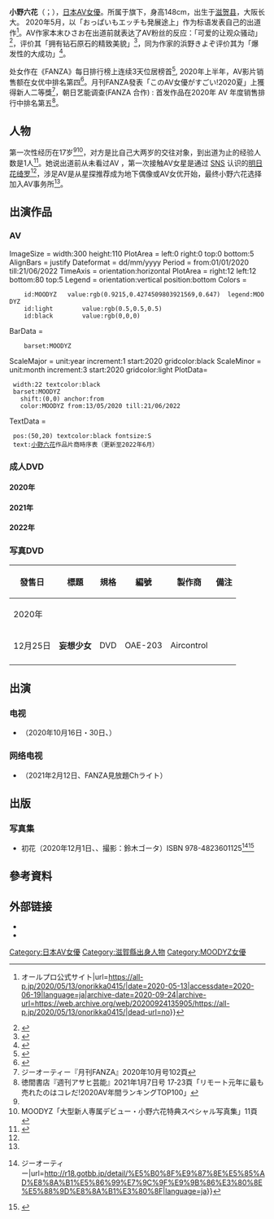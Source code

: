 {{AV女優
| 名前 = 小野 六花
| ふりがな = おの りっか
| 画像ファイル = ONORIKKA 2021IMG 5801.jpg
| 画像コメント = 2021年
| 別名 = 
| 愛称 = りっかたん
| 生年 = 2002
| 生月 = 2
| 生日 = 14
| 没年 = 
| 没月 = 
| 没日 = 
| 出身地 = [[滋賀縣|滋賀縣]]
| 血液型 = 
| 瞳の色 = 
| 毛髪の色 = 
| 時点 = 2020年<ref>{{Cite web |title=AV女優情報：小野六花（おのりっか） |url=https://www.moodyz.com/actress/detail/52805/1/ |publisher=MOODYZ |accessdate=2020-06-19 |archive-date=2020-11-18 |archive-url=https://web.archive.org/web/20201118124939/https://www.moodyz.com/actress/detail/52805/1/ |dead-url=no }}</ref>
| 身長 = 148
| 体重 = 
| バスト = 81
| ウエスト = 58
| ヒップ = 82
| カップ = C<ref>[https://www.moodyz.com/actress/detail/52805/1/ MOODYZ AV女優情報 小野六花] {{Wayback|url=https://www.moodyz.com/actress/detail/52805/1/ |date=20201118124939 }} より。2021年3月3日閲覧。</ref>
| 股下 = 
| 靴 = 
| 身体備考 = 
| デビュー = 
| ジャンル = [[成人影片|成人影片]]
| モデル内容 = 
| AV出演期間 = [[2020年|2020年]] -
| 専属契約 = [[File:Maza_sirdute.png|File:Maza sirdute.png]][[MOODYZ|MOODYZ]]
| 活動備考 = 
| 他の活動 = 
| その他 = <br />[[File:ONORIKKA_DoUcAAU4Um.png|150px]]<br />署名
}}

'''小野六花'''（{{jpn|j='''小野六花'''|hg=おの りっか|rm=Ono Rikka}}；{{bd|2002年|2月14日}}），[[日本|日本]][[AV女優|AV女優]]。所属于{{link-ja|オールプロ}}旗下，身高148cm，出生于[[滋贺县|滋贺县]]，大阪长大。
2020年5月，以「おっぱいもエッチも発展途上」作为标语发表自己的出道作<ref>{{Cite web|title=『小野六花』MOODYZにてデビュー！ {{!}} オールプロ公式サイト|url=https://all-p.jp/2020/05/13/onorikka0415/|date=2020-05-13|accessdate=2020-06-19|language=ja|archive-date=2020-09-24|archive-url=https://web.archive.org/web/20200924135905/https://all-p.jp/2020/05/13/onorikka0415/|dead-url=no}}</ref>。AV作家本末ひさお在出道前就表达了AV粉丝的反应：「可爱的让观众骚动」<ref>{{Cite journal |journal=[[週刊プレイボーイ|週刊プレイボーイ]] |publisher=[[集英社|集英社]] |date=2020年7月13日 |issue=No.27、28合併号 |page=148 |title=No.27、28合併号}}</ref>，{{link-ja|泽木毅彦|沢木毅彦}}评价其「拥有钻石原石的精致美貌」<ref>{{Cite journal |journal=月刊FANZA |issue=2020年8月号 |publisher=ジーオーティー |page=8 }}</ref>，同为作家的浜野きよぞ评价其为「爆发性的大成功」<ref name=":0">{{Cite journal |journal=週刊プレイボーイ |publisher=集英社 |date=2020年7月13日 |issue=No.27、28合併号 |page=149|title=ジーオーティー }}</ref>。

处女作在《FANZA》每日排行榜上连续3天位居榜首<ref>{{Cite news |title=毎日更新！FANZA AVランキング！《5月11日発表》動画フロア：小野六花Ｖ３達成！▼通販フロア：SODグループ１位から７位まで独占！(ページ 4) |url=https://news.dmm.co.jp/article/1127507/4/ |newspaper=FANZAニュース |publisher=[[DMM.com|DMM.com]] |date=2020-05-11 |accessdate=2020-06-19 |language=ja |archive-date=2020-06-22 |archive-url=https://web.archive.org/web/20200622201407/https://news.dmm.co.jp/article/1127507/4/ |dead-url=no }}</ref>,
2020年上半年，AV影片销售额在女优中排名第四<ref>{{Cite web|title=三上悠亞五甲不入、榜首老司機一定識 2020上半年AV銷售榜出爐|url=https://www.hk01.com/開罐/492414/三上悠亞五甲不入-榜首老司機一定識-2020上半年av銷售榜出爐|website=香港01|date=2020-06-30|accessdate=2020-07-15|language=zh-HK|last=奶茶妹|archive-date=2020-10-20|archive-url=https://web.archive.org/web/20201020003843/https://www.hk01.com/%E9%96%8B%E7%BD%90/492414/%E4%B8%89%E4%B8%8A%E6%82%A0%E4%BA%9E%E4%BA%94%E7%94%B2%E4%B8%8D%E5%85%A5-%E6%A6%9C%E9%A6%96%E8%80%81%E5%8F%B8%E6%A9%9F%E4%B8%80%E5%AE%9A%E8%AD%98-2020%E4%B8%8A%E5%8D%8A%E5%B9%B4av%E9%8A%B7%E5%94%AE%E6%A6%9C%E5%87%BA%E7%88%90|dead-url=no}}</ref>。月刊FANZA發表「このAV女優がすごい!2020夏」上獲得新人二等獎<ref>ジーオーティー『月刊FANZA』2020年10月号102頁</ref>，朝日艺能调查(FANZA 合作) : 首发作品在2020年 AV 年度销售排行中排名第五<ref>徳間書店『週刊アサヒ芸能』2021年1月7日号 17‐23頁「リモート元年に最も売れたのはコレだ!2020AV年間ランキングTOP100」</ref>。

==人物==
第一次性经历在17岁<ref name=":0" /><ref>MOODYZ「大型新人専属デビュー・小野六花特典スペシャル写真集」11頁</ref>，对方是比自己大两岁的交往对象，到出道为止的经验人数是1人<ref name=":1">{{Cite journal |journal=月刊FANZA |publisher=ジーオーティー |issue=2020年8月号 |page=5 }}</ref>。她说出道前从未看过AV ，第一次接触AV女星是通过 [[社交網路服務|SNS]] 认识的[[明日花绮罗|明日花绮罗]]<ref name=":1" />，涉足AV是从星探推荐成为地下偶像或AV女优开始，最终小野六花选择加入AV事务所<ref name=":1" />。

== 出演作品 ==
=== AV ===
<timeline>
ImageSize  = width:300 height:110
PlotArea   = left:0 right:0 top:0 bottom:5
AlignBars  = justify
Dateformat = dd/mm/yyyy
Period      = from:01/01/2020 till:21/06/2022
TimeAxis    = orientation:horizontal
PlotArea = right:12 left:12 bottom:80 top:5
Legend = orientation:vertical position:bottom
Colors =
     id:MOODYZ   value:rgb(0.9215,0.4274509803921569,0.647)  legend:MOODYZ
     id:light        value:rgb(0.5,0.5,0.5)
     id:black        value:rgb(0,0,0)

BarData = 
     barset:MOODYZ

ScaleMajor = unit:year increment:1 start:2020 gridcolor:black
ScaleMinor = unit:month increment:3 start:2020 gridcolor:light
PlotData=
  width:22 textcolor:black
  barset:MOODYZ
    shift:(0,0) anchor:from
    color:MOODYZ from:13/05/2020 till:21/06/2022

TextData =
  pos:(50,20) textcolor:black fontsize:S
  text:[[小野六花|小野六花]]作品片商時序表（更新至2022年6月）
</timeline>

=== 成人DVD ===

==== 2020年 ====
{{Episode table|background=#ff6eb4|overall=|overallT=總序|season=9|seasonT=番號|title=<!--|aux1=|aux1T=中文譯名-->|director=10|directorT=片商|airdate=15|airdateT=發售日期|aux2=9|aux2T=收錄時間|aux4=5|aux4T={{Abbr|來源|資料信息來源}}|accessdate=|episodes=
{{Episode list
|EpisodeNumber = 1
|EpisodeNumber2 = MIDE-770
|Title = {{lang|ja|18歳 小野六花 新人デビュー}}
|DirectedBy = [[MOODYZ|MOODYZ]]
|Aux4 = <ref>{{Cite web |url=https://www.moodyz.com/works/detail/mide770/ |title=18歳 小野六花 新人デビュー |publisher=TISSUE |accessdate=2021-04-14 |language=ja |archive-url=https://web.archive.org/web/20201117030722/https://www.moodyz.com/works/detail/mide770/ |archive-date=2020-11-17 |dead-url=no }}</ref>
|OriginalAirDate = 2020年5月13日
|Aux2 = 120分
|ShortSummary = 類型：初作品、[[美少女|美少女]]、[[乳房|美乳]]、[[口交|口交]]、[[制服|制服]] <br>  ※同時發售[[藍光|藍光]]版本（9MIDE-770）
|LineColor = ff6eb4
}}
{{Episode list
|EpisodeNumber = 2
|EpisodeNumber2 = MIDE-784
|Title = {{lang|ja|快感ピクピク初体験4本番}}
|DirectedBy = [[MOODYZ|MOODYZ]]
|Aux4 = <ref>{{Cite web |url=https://www.moodyz.com/works/detail/mide784/ |title=快感ピクピク初体験4本番 |publisher=TISSUE |accessdate=2021-04-14 |language=ja |archive-date=2021-04-15 |archive-url=https://web.archive.org/web/20210415050900/https://www.moodyz.com/works/detail/mide784/ |dead-url=no }}</ref>
|OriginalAirDate = 2020年6月23日
|Aux2 = 180分
|ShortSummary = 類型：[[美少女|美少女]]、[[制服|制服]]、[[乳房|美乳]]、女優按摩棒  <br>  ※同時發售[[藍光|藍光]]版本（9MIDE-784）
|LineColor = ff6eb4
}}
{{Episode list
|EpisodeNumber = 3
|EpisodeNumber2 = MIDE-797
|Title = {{lang|ja|18歳 即パコOK！最強奉仕メイド}}
|DirectedBy = [[MOODYZ|MOODYZ]]
|Aux4 = <ref>{{Cite web |url=https://www.moodyz.com/works/detail/mide797/ |title=18歳 即パコOK！最強奉仕メイド|publisher=TISSUE |accessdate=2021-04-14 |language=ja |archive-url=https://web.archive.org/web/20200623051441/https://www.moodyz.com/works/detail/mide797/|archive-date=2020-06-23 |dead-url=no }}</ref>
|OriginalAirDate = 2020年7月13日
|Aux2 = 120分
|ShortSummary = 類型：[[美少女|美少女]]、[[女佣|女佣]]、[[乳房|美乳]]、[[口交|口交]]  <br>  ※同時發售[[藍光|藍光]]版本（9MIDE-797）
|LineColor = ff6eb4
}}
{{Episode list
|EpisodeNumber = 4
|EpisodeNumber2 = MIDE-821
|Title = {{lang|ja|初めてイッちゃった！}}
|DirectedBy = [[MOODYZ|MOODYZ]]
|Aux4 = <ref>{{Cite web |url=https://www.moodyz.com/works/detail/mide821/ |title=初めてイッちゃった！ |publisher=TISSUE |accessdate=2021-04-14 |language=ja |archive-date=2021-04-14 |archive-url=https://web.archive.org/web/20210414171833/https://www.moodyz.com/works/detail/mide821/ |dead-url=no }}</ref>
|OriginalAirDate = 2020年9月13日
|Aux2 = 150分
|ShortSummary = 類型：[[美少女|美少女]]、[[三人性行为|3P]]、[[四人性行为|4P]]、[[口交|口交]] 、女優按摩棒 <br>  ※同時發售[[藍光|藍光]]版本（9MIDE-821）
|LineColor = ff6eb4
}}
{{Episode list
|EpisodeNumber = 5
|EpisodeNumber2 = MIDE-833
|Title = {{lang|ja|まだ10代少女で発育途中！性の知識の薄い思春期の彼女の妹とドキドキこっそりエッチッチ}}
|DirectedBy = [[MOODYZ|MOODYZ]]
|Aux4 = <ref>{{Cite web |url=https://www.moodyz.com/works/detail/mide833/ |title=まだ10代少女で発育途中！性の知識の薄い思春期の彼女の妹とドキドキこっそりエッチッチ |publisher=TISSUE |accessdate=2021-04-14 |language=ja |archive-date=2021-04-15 |archive-url=https://web.archive.org/web/20210415081738/https://www.moodyz.com/works/detail/mide833/ |dead-url=no }}</ref>
|OriginalAirDate = 2020年10月13日
|Aux2 = 170分
|ShortSummary = 類型：[[美少女|美少女]]、[[口交|口交]]、[[色狼|痴女]]、淫語 <br>  ※同時發售[[藍光|藍光]]版本（9MIDE-833）
|LineColor = ff6eb4
}}
{{Episode list
|EpisodeNumber = 6
|EpisodeNumber2 = MIDE-845
|Title = {{lang|ja|禁欲させられた18歳エロス覚醒　焦らされて絶頂、絶叫、痙攣、連続オーガズム}}
|DirectedBy = [[MOODYZ|MOODYZ]]
|Aux4 = <ref>{{Cite web |url=https://www.moodyz.com/works/detail/mide845/ |title=禁欲させられた18歳エロス覚醒　焦らされて絶頂、絶叫、痙攣、連続オーガズム |publisher=TISSUE |accessdate=2021-04-14 |language=ja |archive-date=2021-04-15 |archive-url=https://web.archive.org/web/20210415180634/https://www.moodyz.com/works/detail/mide845/ |dead-url=no }}</ref>
|OriginalAirDate = 2020年11月13日
|Aux2 = 120分
|ShortSummary = 類型：[[美少女|美少女]]、[[顏射|顏射]]、巨根 、[[潮吹|潮吹]]、[[內衣|內衣]]<br>  ※同時發售[[藍光|藍光]]版本（9MIDE-845）
|LineColor = ff6eb4
}}
{{Episode list
|EpisodeNumber = 7
|EpisodeNumber2 = MIDE-859
|Title = {{lang|ja|シルキー肌ピュア美少女がドキドキ初挑戦ご奉仕ソープランド}}
|DirectedBy = [[MOODYZ|MOODYZ]]
|Aux4 = <ref>{{Cite web |url=https://www.moodyz.com/works/detail/mide859/ |title=シルキー肌ピュア美少女がドキドキ初挑戦ご奉仕ソープランド |publisher=TISSUE |accessdate=2021-04-14 |language=ja |archive-date=2021-04-15 |archive-url=https://web.archive.org/web/20210415074526/https://www.moodyz.com/works/detail/mide859/ |dead-url=no }}</ref>
|OriginalAirDate = 2020年12月13日
|Aux2 = 160分
|ShortSummary = 類型：[[妓女|妓女]]、[[乳液|乳液]] 、[[乳交|乳交]]、[[美少女|美少女]]<br>  ※同時發售[[藍光|藍光]]版本（9MIDE-859）
|LineColor = ff6eb4
}}
}}

==== 2021年 ====
{{Episode table|background=#ff6eb4|overall=|overallT=總序|season=9|seasonT=番號|title=<!--|aux1=|aux1T=中文譯名-->|director=10|directorT=片商|airdate=15|airdateT=發售日期|aux2=9|aux2T=收錄時間|aux4=5|aux4T={{Abbr|來源|資料信息來源}}|accessdate=|episodes=
{{Episode list
|EpisodeNumber = 1
|EpisodeNumber2 = MIDE-869
|Title = {{lang|ja|「おじさん舐めて欲しいの？」 チンしゃぶ大好き制服少女のキスしてタマ舐め竿パックンに中年チ〇ポが爆発！}}
|DirectedBy = [[MOODYZ|MOODYZ]]
|Aux4 = <ref>{{Cite web |url=https://www.moodyz.com/works/detail/mide869/ |title=「おじさん舐めて欲しいの？」 チンしゃぶ大好き制服少女のキスしてタマ舐め竿パックンに中年チ〇ポが爆発！ |publisher=TISSUE |accessdate=2021-04-14 |language=ja |archive-date=2021-04-15 |archive-url=https://web.archive.org/web/20210415074645/https://www.moodyz.com/works/detail/mide869/ |dead-url=no }}</ref>
|OriginalAirDate = 2021年1月13日
|Aux2 = 120分
|ShortSummary = 類型：[[女高中生_(日本)|女高中生]]、[[接吻|接吻]]·[[唾液|唾液]]、[[口交|口交]] 、[[三人性行为|3P]]、[[四人性行为|4P]]、[[顔射|顔射]]<br>  ※同時發售[[藍光|藍光]]版本（9MIDE-869）
|LineColor = ff6eb4
}}
{{Episode list
|EpisodeNumber = 2
|EpisodeNumber2 = MIDE-882
|Title = {{lang|ja|東京想いデート 等身大のわたしとノンフィクション性交}}
|DirectedBy = [[MOODYZ|MOODYZ]]
|Aux4 = <ref>{{Cite web |url=https://www.moodyz.com/works/detail/mide882/ |title=東京想いデート 等身大のわたしとノンフィクション性交 |publisher=TISSUE |accessdate=2021-04-14 |language=ja |archive-date=2021-04-15 |archive-url=https://web.archive.org/web/20210415051034/https://www.moodyz.com/works/detail/mide882/ |dead-url=no }}</ref>
|OriginalAirDate = 2021年2月13日
|Aux2 = 150分
|ShortSummary = 類型：[[美少女|美少女]]、[[口交|口交]]、[[自拍|自拍]]<br>  ※同時發售[[藍光|藍光]]版本（9MIDE-882）
|LineColor = ff6eb4
}}
{{Episode list
|EpisodeNumber = 3
|EpisodeNumber2 = MIDE-896
|Title = {{lang|ja|一度射精してもヌイてくれるしっとりささやき回春エステ}}
|DirectedBy = [[MOODYZ|MOODYZ]]
|Aux4 = <ref>{{Cite web |url=https://www.moodyz.com/works/detail/mide896/ |title=一度射精してもヌイてくれるしっとりささやき回春エステ |publisher=TISSUE |accessdate=2021-04-14 |language=ja |archive-date=2021-02-28 |archive-url=https://web.archive.org/web/20210228150023/https://www.moodyz.com/works/detail/mide896/ |dead-url=no }}</ref>
|OriginalAirDate = 2021年3月13日
|Aux2 = 160分
|ShortSummary = 類型：[[美少女|美少女]]、[[女佣|女佣]]、[[乳房|美乳]]、[[口交|口交]]  <br>  ※同時發售[[藍光|藍光]]版本（9MIDE-896）
|LineColor = ff6eb4
}}
{{Episode list
|EpisodeNumber = 4
|EpisodeNumber2 = MDVR-145
|Title = {{lang|ja|初VR！！小野六花のカワイイ顔だけ6シチュエーションひとり占めSPECIAL 全裸鑑賞&私服SEX&制服パンチラJOI&密着マッサージフェラ&水着オイルSEX&キス特化アングル！た～っぷり150分！！}}
|DirectedBy = [[MOODYZ|MOODYZ]]
|Aux4 = <ref>{{Cite web |url=https://www.moodyz.com/works/detail/mdvr145/ |title=初VR！！小野六花のカワイイ顔だけ6シチュエーションひとり占めSPECIAL 全裸鑑賞&私服SEX&制服パンチラJOI&密着マッサージフェラ&水着オイルSEX&キス特化アングル！た～っぷり150分！！ |publisher=TISSUE |accessdate=2021-04-14 |language=ja |archive-date=2021-04-15 |archive-url=https://web.archive.org/web/20210415083311/https://www.moodyz.com/works/detail/mdvr145/ |dead-url=no }}</ref>
|OriginalAirDate = 2021年3月31日
|Aux2 = 153分
|ShortSummary = 類型：[[制服|制服]]、[[乳房|美乳]]、[[美少女|美少女]]、[[接吻|接吻]]·[[唾液|唾液]]、[[虚拟现实|VR专用]]
|LineColor = ff6eb4
}}
{{Episode list
|EpisodeNumber = 5
|EpisodeNumber2 = MIDE-908
|Title = {{lang|ja|からかい上手な幼馴染がにやにや誘惑パンチラで全力アピール　チラ見する僕を大胆挑発！えちえちな濡れ染みびっちょり！}}
|DirectedBy = [[MOODYZ|MOODYZ]]
|Aux4 = <ref>{{Cite web |url=https://www.moodyz.com/works/detail/mide908/ |title=からかい上手な幼馴染がにやにや誘惑パンチラで全力アピール　チラ見する僕を大胆挑発！えちえちな濡れ染みびっちょり！ |publisher=TISSUE |accessdate=2021-04-14 |language=ja |archive-date=2021-04-15 |archive-url=https://web.archive.org/web/20210415184107/https://www.moodyz.com/works/detail/mide908/ |dead-url=no }}</ref>
|OriginalAirDate = 2021年4月13日
|Aux2 = 150分
|ShortSummary = 類型：[[制服|制服]]、[[美少女|美少女]]、童年朋友、[[短裙|短裙]]、[[口交|口交]] <br>  ※同時發售[[藍光|藍光]]版本（9MIDE-908）
|LineColor = ff6eb4
}}
{{Episode list
|EpisodeNumber = 7
|EpisodeNumber2 = MIDE-937
|Title = {{lang|ja|生意気な幼なじみの後輩と5日間のツンデレ同棲生活}}
|DirectedBy = [[MOODYZ|MOODYZ]]
|Aux4 = <ref>{{Cite web |url=https://www.moodyz.com/works/detail/mide937/ |title=生意気な幼なじみの後輩と5日間のツンデレ同棲生活 |publisher=TISSUE |accessdate=2021-06-02 |language=ja |archive-date=2021-06-03 |archive-url=https://web.archive.org/web/20210603193645/https://www.moodyz.com/works/detail/mide937/ |dead-url=no }}</ref>
|OriginalAirDate = 2021年6月13日
|Aux2 =120分
|ShortSummary = 類型：[[美少女|美少女]]、童年朋友、[[傲娇|傲娇]]、[[AV女優#單體／專屬女優|单体作品]]、[[主观|主观]]<br>  ※同時發售[[藍光|藍光]]版本（9MIDE-937）
|LineColor = ff6eb4
}}
{{Episode list
|EpisodeNumber = 8
|EpisodeNumber2 = MIDE-948
|Title = {{lang|ja|成長したエロテクで射精へ導く 風俗レジデンス}}
|DirectedBy = [[MOODYZ|MOODYZ]]
|Aux4 = <ref>{{Cite web |url=https://www.moodyz.com/works/detail/mide948/ |title=成長したエロテクで射精へ導く 風俗レジデンス |publisher=TISSUE |accessdate=2021-06-26 |language=ja |archive-date=2021-06-26 |archive-url=https://web.archive.org/web/20210626051704/https://www.moodyz.com/works/detail/mide948/ |dead-url=no }}</ref>
|OriginalAirDate = 2021年7月13日
|Aux2 =150分
|ShortSummary = 類型：[[美少女|美少女]]、[[乳房|美乳]]、[[风俗娘|风俗娘]]、[[口交|口交]]<br>  ※同時發售[[藍光|藍光]]版本（9MIDE-948）
|LineColor = ff6eb4
}}
{{Episode list
|EpisodeNumber = 9
|EpisodeNumber2 = MIDE-959
|Title = {{lang|ja|成長したエロテクで射精へ導く 風俗レジデンス}}
|DirectedBy = [[MOODYZ|MOODYZ]]
|Aux4 = <ref>{{Cite web |url=https://www.moodyz.com/works/detail/mide959/ |title=「先生って超ビンビン敏感めっちゃウケる！」 からかい上手の教え子に乳首責められ何度も射精しちゃう僕… |publisher=TISSUE |accessdate=2021-07-16 |language=ja |archive-date=2021-07-15 |archive-url=https://web.archive.org/web/20210715171919/https://www.moodyz.com/works/detail/mide959/ |dead-url=no }}</ref>
|OriginalAirDate = 2021年8月13日
|Aux2 =160分
|ShortSummary = 類型：[[女高中生_(日本)|女高中生]]、[[色狼|痴女]]、其他[[恋物癖|恋物癖]]、[[自慰|自慰]]<br>  ※同時發售[[藍光|藍光]]版本（9MIDE-959）
|LineColor = ff6eb4
}}
{{Episode list
|EpisodeNumber = 10
|EpisodeNumber2 = MIZD-245
|Title = {{lang|ja|2020年MOODYZ大感謝セレクション特選100タイトル12時間}}
|DirectedBy = [[MOODYZ|MOODYZ]]
|Aux4 = <ref>{{Cite web |url=https://www.moodyz.com/works/detail/mizd245/ |title=2020年MOODYZ大感謝セレクション特選100タイトル12時間 |publisher=TISSUE |accessdate=2021-08-13 |language=ja |archive-date=2021-08-13 |archive-url=https://web.archive.org/web/20210813064127/https://www.moodyz.com/works/detail/mizd245/ |dead-url=no }}</ref>
|OriginalAirDate = 2021年9月7日
|Aux2 =720分
|ShortSummary = 類型：[[色狼|痴女]]、[[体内射精|内射]]、最佳综合、感谢祭[[处女作|处女作]]
|LineColor = ff6eb4
}}
{{Episode list
|EpisodeNumber = 11
|EpisodeNumber2 = MIZD-250
|Title = {{lang|ja|#りっかたんしか勝たん！1年分！12時間 小野六花 初BEST}}
|DirectedBy = [[MOODYZ|MOODYZ]]
|Aux4 = <ref>{{Cite web |url=https://www.moodyz.com/works/detail/mizd250/ |title=#りっかたんしか勝たん！1年分！12時間 小野六花 初BEST |publisher=TISSUE |accessdate=2021-09-10 |language=ja |archive-date=2021-09-10 |archive-url=https://web.archive.org/web/20210910124818/https://www.moodyz.com/works/detail/mizd250/ |dead-url=no }}</ref>
|OriginalAirDate = 2021年10月5日
|Aux2 =720分
|ShortSummary = 類型：[[AV女優#單體／專屬女優|单体作品]]、[[乳房|美乳]]、[[美少女|美少女]]、[[苗条|苗条]]、最佳女演员·综合
|LineColor = ff6eb4
}}
}}

==== 2022年====
{{Episode table|background=#ff6eb4|overall=|overallT=總序|season=9|seasonT=番號|title=<!--|aux1=|aux1T=中文譯名-->|director=10|directorT=片商|airdate=15|airdateT=發售日期|aux2=9|aux2T=收錄時間|aux4=5|aux4T={{Abbr|來源|資料信息來源}}|accessdate=|episodes=
{{Episode list
|EpisodeNumber = 1
|EpisodeNumber2 = MIDV-031
|Title = {{lang|ja|ヤリチン大学生の家庭教師に寝取られた彼女}}
|DirectedBy = [[MOODYZ|MOODYZ]]
|Aux4 = <ref>{{Cite web |url=https://moodyz.com/works/detail/MIDV031/ |title=ヤリチン大学生の家庭教師に寝取られた彼女 |publisher=TISSUE |accessdate=2022-01-18|language=ja |archive-date=2021-04-15 |archive-url=https://web.archive.org/web/20220126054204/https://moodyz.com/works/detail/MIDV031 |dead-url=no }}</ref>
|OriginalAirDate = 2022年1月18日
|Aux2 = 120分
|ShortSummary = 類型：[[美少女|美少女]]、[[女高中生_(日本)|女高中生]]、[[接吻|接吻]]·[[唾液|唾液]]、[[NTR|NTR]]、[[AV女優#單體／專屬女優|单体作品]]<br>  ※同時發售[[藍光|藍光]]版本 (MIDV-031BOD)
|LineColor = ff6eb4
}}
}}

=== 写真DVD ===
{|class="wikitable" style="font-size:small"
|-
! 發售日 !!標題 !! 規格 !! 編號 !! 製作商 !! 備注
|-
! colspan="6" | 2020年
|-
! 12月25日
| '''妄想少女'''
| DVD
| OAE-203
| Aircontrol
| 
|-
|}

== 出演 ==

=== 电视 ===

* {{link-ja|ケンコバのバコバコテレビ}}（2020年10月16日・30日、{{link-ja|サンテレビジョン|サンテレビ}}）

=== 网络电视 ===

* {{link-jp|カチコチTV}}（2021年2月12日、FANZA見放題Chライト）

== 出版 ==

=== 写真集 ===
* 初花（2020年12月1日、{{link-ja|ジーオーティー}}、撮影：鈴木ゴータ）ISBN 978-4823601125<ref>{{Cite book|title=小野六花写真集『初花』 gotbb {{!}} ジーオーティー|url=http://r18.gotbb.jp/detail/%E5%B0%8F%E9%87%8E%E5%85%AD%E8%8A%B1%E5%86%99%E7%9C%9F%E9%9B%86%E3%80%8E%E5%88%9D%E8%8A%B1%E3%80%8F|language=ja}}</ref><ref>{{Cite web|title=今年MOODYZからデビューして大ブレイク！ １８歳の超絶美少女・小野六花ちゃんの1st写真集『初花』が発売！ 12月16日には神保町書泉グランデで発売イベントも開催！！|url=https://dxbeppin-r.com/archives/99715|website=デラべっぴんR|date=2020-12-01|accessdate=2020-12-06|language=ja|last=デラべっぴん編集部|archive-date=2021-01-20|archive-url=https://web.archive.org/web/20210120203039/https://dxbeppin-r.com/archives/99715|dead-url=no}}</ref>

== 參考資料 ==
{{Reflist}}


== 外部链接 ==
{{Commonscat|Rikka Ono}}
* {{Twitter|onorikka}}
* {{Instagram|ono_rikka}}


{{DEFAULTSORT:Ono Rikka}}
[[Category:日本AV女優|Category:日本AV女優]]
[[Category:滋賀縣出身人物|Category:滋賀縣出身人物]]
[[Category:MOODYZ女優|Category:MOODYZ女優]]